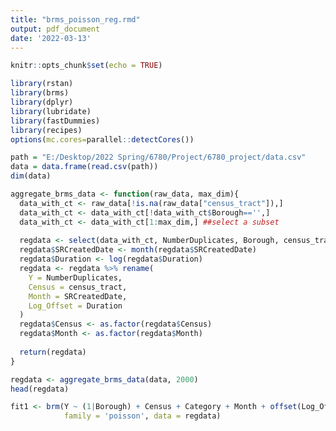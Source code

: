 ```yaml
---
title: "brms_poisson_reg.rmd"
output: pdf_document
date: '2022-03-13'
---
```


```r
knitr::opts_chunk$set(echo = TRUE)
```

```r
library(rstan)
library(brms)
library(dplyr)
library(lubridate)
library(fastDummies)
library(recipes)
options(mc.cores=parallel::detectCores())
```


```r
path = "E:/Desktop/2022 Spring/6780/Project/6780_project/data.csv"
data = data.frame(read.csv(path))
dim(data)
```

```r
aggregate_brms_data <- function(raw_data, max_dim){
  data_with_ct <- raw_data[!is.na(raw_data["census_tract"]),]
  data_with_ct <- data_with_ct[!data_with_ct$Borough=='',]
  data_with_ct <- data_with_ct[1:max_dim,] ##select a subset
  
  regdata <- select(data_with_ct, NumberDuplicates, Borough, census_tract, Category, SRCreatedDate, Duration)
  regdata$SRCreatedDate <- month(regdata$SRCreatedDate)
  regdata$Duration <- log(regdata$Duration)
  regdata <- regdata %>% rename(
    Y = NumberDuplicates,
    Census = census_tract,
    Month = SRCreatedDate,
    Log_Offset = Duration
  )
  regdata$Census <- as.factor(regdata$Census)
  regdata$Month <- as.factor(regdata$Month)
  
  return(regdata)
}

```

```r
regdata <- aggregate_brms_data(data, 2000)
head(regdata)
```


```r
fit1 <- brm(Y ~ (1|Borough) + Census + Category + Month + offset(Log_Offset),
            family = 'poisson', data = regdata)

```